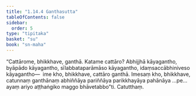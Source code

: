 ```yaml
---
title: "1.14.4 Ganthasutta"
tableOfContents: false
sidebar:
  order: 5
type: "tipitaka"
basket: "su"
book: "sn-maha"
---
```



<DynamicBreadcrumb />

<Division number="175" book="sn-maha">

<Paragraph number="341" book="sn-maha">
“Cattārome, bhikkhave, ganthā. Katame cattāro? Abhijjhā kāyagantho, byāpādo kāyagantho, sīlabbataparāmāso kāyagantho, idaṃsaccābhiniveso kāyagantho—  ime kho, bhikkhave, cattāro ganthā. Imesaṃ kho, bhikkhave, catunnaṃ ganthānaṃ abhiññāya pariññāya parikkhayāya pahānāya …pe…  ayaṃ ariyo aṭṭhaṅgiko maggo bhāvetabbo”ti.

</Paragraph>
</Division>

<Paragraph number="342" type="center" book="sn-maha">
Catutthaṃ.
</Paragraph>